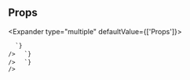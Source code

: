 
## Props

<Expander type="multiple" defaultValue={['Props']}>
  
<ExpanderItem title="Amplify UI Props" value="Props">
    <ReactMarkdown
      remarkPlugins={[remarkGfm]}
      children={`
| Name | Type | Default | Description |
| ---- | ---- | ------- | ----------- |
| ariaLabel | string | / |  |
| ariaValuetext | string | / |  |
| as | ElementType | / |  |
| autoColumns | ResponsiveStyle&#60;GridAutoColumns&#60;0 &#124; (string & \{\})&#62;&#62; | / |  |
| autoFlow | ResponsiveStyle&#60;GridAutoFlow&#62; | / |  |
| autoRows | ResponsiveStyle&#60;GridAutoRows&#60;0 &#124; (string & \{\})&#62;&#62; | / |  |
| className | string | / | Additional CSS class name for component |
| id | string | / | Unique identifier |
| isDisabled | boolean | / |  |
| isPaginated | boolean | / | Enable pagination for collection items |
| isSearchable | boolean | / | Enable collection filtering |
| items | Item[] | / |  |
| itemsPerPage | number | 10 | Page size (when pagination is enabled) |
| role | React.AriaRole | / |  |
| searchFilter | (item: unknown, searchText: string) =&#62; boolean | (item: unknown, text: string): boolean =&#62; {   if (strHasLength(item)) {     return item.toLowerCase().includes(text.toLowerCase());   }    if (typeof item === 'object' && item !== null) {     return Object.values(item).some((subItem) =&#62; itemHasText(subItem, text));   }    return false; } | Custom search filter (when search is enabled) |
| searchPlaceholder | string | / | Search field placeholder |
| style | CSSProperties | / |  |
| templateAreas | ResponsiveStyle&#60;GridTemplateAreas&#62; | / |  |
| templateColumns | ResponsiveStyle&#60;GridTemplateColumns&#60;0 &#124; (string & \{\})&#62;&#62; | / |  |
| templateRows | ResponsiveStyle&#60;GridTemplateRows&#60;0 &#124; (string & \{\})&#62;&#62; | / |  |
| testId | string | / | Used to provide a &#96;data-testid&#96; attribute for testing purposes |
| type | "list" &#124; "grid" | list | Collection type. This will be used to determine collection wrapper component. |

      `}
    />

  </ExpanderItem>

<ExpanderItem title="Layout" value="Layout">
    <ReactMarkdown
      remarkPlugins={[remarkGfm]}
      children={`
| Name | Type | Default | Description |
| ---- | ---- | ------- | ----------- |
| alignContent | ResponsiveStyle&#60;AlignContent&#62; | / | Sets the distribution of space between and around content items |
| alignItems | ResponsiveStyle&#60;AlignItems&#62; | / | Controls where the Flex/Grid items sit on the cross axis. |
| area | ResponsiveStyle&#60;GridArea&#62; | / |  |
| basis | ResponsiveStyle&#60;FlexBasis&#60;0 &#124; (string & \{\})&#62;&#62; | / | Default size of element before remaining space is distributed |
| column | ResponsiveStyle&#60;GridColumn&#62; | / |  |
| columnEnd | ResponsiveStyle&#60;GridColumnEnd&#62; | / |  |
| columnGap | ResponsiveStyle&#60;StyleToken&#60;GridColumnGap&#60;0 &#124; (string & \{\})&#62;&#62;&#62; | / | Spacing between Flex/Grid child columns |
| columnSpan | ResponsiveStyle&#60;GridSpanType&#62; | / |  |
| columnStart | ResponsiveStyle&#60;GridColumnStart&#62; | / |  |
| direction | ResponsiveStyle&#60;FlexDirection&#62; | column | Sets how flex items are placed in the flex container defining the main axis and the direction (normal or reversed). (maps to flex-direction CSS property) |
| flex | ResponsiveStyle&#60;Flex&#60;0 &#124; (string & \{\})&#62;&#62; | / | Shorthand for flex grow / shrink / basis |
| gap | ResponsiveStyle&#60;StyleToken&#60;Gap&#60;0 &#124; (string & \{\})&#62;&#62;&#62; | / | Spacing between child components. Shorthand for rowGap and columnGap. |
| grow | ResponsiveStyle&#60;FlexGrow&#62; | / | Ability for flex item to grow |
| justifyContent | ResponsiveStyle&#60;JustifyContent&#62; | / | Controls where the Flex/Grid items sit on the main axis. |
| order | ResponsiveStyle&#60;Order&#62; | / | Controls order flex items appear |
| row | ResponsiveStyle&#60;GridRow&#62; | / |  |
| rowEnd | ResponsiveStyle&#60;GridRowEnd&#62; | / |  |
| rowGap | ResponsiveStyle&#60;StyleToken&#60;RowGap&#60;0 &#124; (string & \{\})&#62;&#62;&#62; | / | Spacing between Flex/Grid child rows |
| rowSpan | ResponsiveStyle&#60;GridSpanType&#62; | / |  |
| rowStart | ResponsiveStyle&#60;GridRowStart&#62; | / |  |
| shrink | ResponsiveStyle&#60;FlexShrink&#62; | / | Ability for flex item to shrink |
| wrap | ResponsiveStyle&#60;FlexWrap&#62; | / | The flexWrap property is set on containers and it controls what happens when children overflow the size of the container along the main axis. By default, children are forced into a single line (which can shrink elements). If wrapping is allowed, items are wrapped into multiple lines along the main axis if needed. (maps to flex-wrap CSS property) |

      `}
    />

  </ExpanderItem>

<ExpanderItem title="Styling" value="Styling">
    <ReactMarkdown
      remarkPlugins={[remarkGfm]}
      children={`
| Name | Type | Default | Description |
| ---- | ---- | ------- | ----------- |
| alignSelf | ResponsiveStyle&#60;StyleToken&#60;AlignSelf&#62;&#62; | / |  |
| backgroundColor | ResponsiveStyle&#60;StyleToken&#60;BackgroundColor&#62;&#62; | / |  |
| backgroundImage | ResponsiveStyle&#60;StyleToken&#60;BackgroundImage&#62;&#62; | / |  |
| border | ResponsiveStyle&#60;StyleToken&#60;Border&#60;0 &#124; (string & \{\})&#62;&#62;&#62; | / |  |
| borderRadius | ResponsiveStyle&#60;StyleToken&#60;BorderRadius&#60;0 &#124; (string & \{\})&#62;&#62;&#62; | / |  |
| bottom | ResponsiveStyle&#60;StyleToken&#60;Bottom&#60;0 &#124; (string & \{\})&#62;&#62;&#62; | / |  |
| boxShadow | ResponsiveStyle&#60;StyleToken&#60;BoxShadow&#62;&#62; | / |  |
| color | ResponsiveStyle&#60;StyleToken&#60;Color&#62;&#62; | / |  |
| display | ResponsiveStyle&#60;StyleToken&#60;Display&#62;&#62; | / |  |
| fontFamily | ResponsiveStyle&#60;StyleToken&#60;FontFamily&#62;&#62; | / |  |
| fontSize | ResponsiveStyle&#60;StyleToken&#60;FontSize&#60;0 &#124; (string & \{\})&#62;&#62;&#62; | / |  |
| fontStyle | ResponsiveStyle&#60;StyleToken&#60;FontStyle&#62;&#62; | / |  |
| fontWeight | ResponsiveStyle&#60;StyleToken&#60;FontWeight&#62;&#62; | / |  |
| height | ResponsiveStyle&#60;StyleToken&#60;Height&#60;0 &#124; (string & \{\})&#62;&#62;&#62; | / |  |
| left | ResponsiveStyle&#60;StyleToken&#60;Left&#60;0 &#124; (string & \{\})&#62;&#62;&#62; | / |  |
| letterSpacing | ResponsiveStyle&#60;StyleToken&#60;LetterSpacing&#60;0 &#124; (string & \{\})&#62;&#62;&#62; | / |  |
| lineHeight | ResponsiveStyle&#60;StyleToken&#60;LineHeight&#60;0 &#124; (string & \{\})&#62;&#62;&#62; | / |  |
| margin | ResponsiveStyle&#60;StyleToken&#60;Margin&#60;0 &#124; (string & \{\})&#62;&#62;&#62; | / |  |
| marginBlockEnd | ResponsiveStyle&#60;StyleToken&#60;MarginBlockEnd&#60;0 &#124; (string & \{\})&#62;&#62;&#62; | / |  |
| marginBlockStart | ResponsiveStyle&#60;StyleToken&#60;MarginBlockStart&#60;0 &#124; (string & \{\})&#62;&#62;&#62; | / |  |
| marginBottom | ResponsiveStyle&#60;StyleToken&#60;MarginBlockEnd&#60;0 &#124; (string & \{\})&#62;&#62;&#62; | / |  |
| marginInlineEnd | ResponsiveStyle&#60;StyleToken&#60;MarginInlineEnd&#60;0 &#124; (string & \{\})&#62;&#62;&#62; | / |  |
| marginInlineStart | ResponsiveStyle&#60;StyleToken&#60;MarginInlineStart&#60;0 &#124; (string & \{\})&#62;&#62;&#62; | / |  |
| marginLeft | ResponsiveStyle&#60;StyleToken&#60;MarginInlineStart&#60;0 &#124; (string & \{\})&#62;&#62;&#62; | / |  |
| marginRight | ResponsiveStyle&#60;StyleToken&#60;MarginInlineEnd&#60;0 &#124; (string & \{\})&#62;&#62;&#62; | / |  |
| marginTop | ResponsiveStyle&#60;StyleToken&#60;MarginBlockStart&#60;0 &#124; (string & \{\})&#62;&#62;&#62; | / |  |
| maxHeight | ResponsiveStyle&#60;StyleToken&#60;MaxHeight&#60;0 &#124; (string & \{\})&#62;&#62;&#62; | / |  |
| maxWidth | ResponsiveStyle&#60;StyleToken&#60;MaxWidth&#60;0 &#124; (string & \{\})&#62;&#62;&#62; | / |  |
| minHeight | ResponsiveStyle&#60;StyleToken&#60;MinHeight&#60;0 &#124; (string & \{\})&#62;&#62;&#62; | / |  |
| minWidth | ResponsiveStyle&#60;StyleToken&#60;MinWidth&#60;0 &#124; (string & \{\})&#62;&#62;&#62; | / |  |
| opacity | ResponsiveStyle&#60;StyleToken&#60;Opacity&#62;&#62; | / |  |
| overflow | ResponsiveStyle&#60;StyleToken&#60;Overflow&#62;&#62; | / |  |
| padding | ResponsiveStyle&#60;StyleToken&#60;Padding&#60;0 &#124; (string & \{\})&#62;&#62;&#62; | / |  |
| paddingBlockEnd | ResponsiveStyle&#60;StyleToken&#60;MarginBlockEnd&#60;0 &#124; (string & \{\})&#62;&#62;&#62; | / |  |
| paddingBlockStart | ResponsiveStyle&#60;StyleToken&#60;MarginBlockStart&#60;0 &#124; (string & \{\})&#62;&#62;&#62; | / |  |
| paddingBottom | ResponsiveStyle&#60;StyleToken&#60;PaddingBlockEnd&#60;0 &#124; (string & \{\})&#62;&#62;&#62; | / |  |
| paddingInlineEnd | ResponsiveStyle&#60;StyleToken&#60;MarginInlineEnd&#60;0 &#124; (string & \{\})&#62;&#62;&#62; | / |  |
| paddingInlineStart | ResponsiveStyle&#60;StyleToken&#60;MarginInlineStart&#60;0 &#124; (string & \{\})&#62;&#62;&#62; | / |  |
| paddingLeft | ResponsiveStyle&#60;StyleToken&#60;PaddingInlineStart&#60;0 &#124; (string & \{\})&#62;&#62;&#62; | / |  |
| paddingRight | ResponsiveStyle&#60;StyleToken&#60;PaddingInlineEnd&#60;0 &#124; (string & \{\})&#62;&#62;&#62; | / |  |
| paddingTop | ResponsiveStyle&#60;StyleToken&#60;PaddingBlockStart&#60;0 &#124; (string & \{\})&#62;&#62;&#62; | / |  |
| position | ResponsiveStyle&#60;StyleToken&#60;Position&#62;&#62; | / |  |
| right | ResponsiveStyle&#60;StyleToken&#60;Right&#60;0 &#124; (string & \{\})&#62;&#62;&#62; | / |  |
| textAlign | ResponsiveStyle&#60;StyleToken&#60;TextAlign&#62;&#62; | / |  |
| textDecoration | ResponsiveStyle&#60;StyleToken&#60;TextDecoration&#60;0 &#124; (string & \{\})&#62;&#62;&#62; | / |  |
| textTransform | ResponsiveStyle&#60;StyleToken&#60;TextTransform&#62;&#62; | / |  |
| top | ResponsiveStyle&#60;StyleToken&#60;Top&#60;0 &#124; (string & \{\})&#62;&#62;&#62; | / |  |
| transform | ResponsiveStyle&#60;StyleToken&#60;Transform&#62;&#62; | / |  |
| transformOrigin | ResponsiveStyle&#60;StyleToken&#60;TransformOrigin&#60;0 &#124; (string & \{\})&#62;&#62;&#62; | / |  |
| whiteSpace | ResponsiveStyle&#60;StyleToken&#60;WhiteSpace&#62;&#62; | / |  |
| width | ResponsiveStyle&#60;StyleToken&#60;Width&#60;0 &#124; (string & \{\})&#62;&#62;&#62; | / |  |

      `}
    />

  </ExpanderItem>

</Expander>
